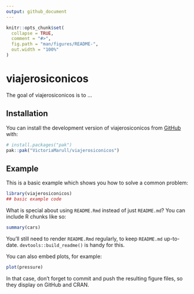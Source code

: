 ```yaml
---
output: github_document
---
```


<!-- README.md is generated from README.Rmd. Please edit that file -->

```r
knitr::opts_chunk$set(
  collapse = TRUE,
  comment = "#>",
  fig.path = "man/figures/README-",
  out.width = "100%"
)
```

# viajerosiconicos

<!-- badges: start -->
<!-- badges: end -->

The goal of viajerosiconicos is to ...

## Installation

You can install the development version of viajerosiconicos from [GitHub](https://github.com/) with:

``` r
# install.packages("pak")
pak::pak("VictoriaMarull/viajerosiconicos")
```

## Example

This is a basic example which shows you how to solve a common problem:

```r
library(viajerosiconicos)
## basic example code
```

What is special about using `README.Rmd` instead of just `README.md`? You can include R chunks like so:

```r
summary(cars)
```

You'll still need to render `README.Rmd` regularly, to keep `README.md` up-to-date. `devtools::build_readme()` is handy for this.

You can also embed plots, for example:

```r
plot(pressure)
```

In that case, don't forget to commit and push the resulting figure files, so they display on GitHub and CRAN.
